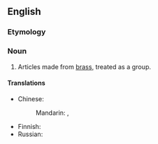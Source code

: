==English==

===Etymology===
{{suffix|en|brass|ware}}

===Noun===
{{en-noun|~}}

# Articles made from [[brass]], treated as a group.

====Translations====
{{trans-top|articles made from brass}}
* Chinese:
*: Mandarin: {{t|cmn|黃銅器|sc=Hani}}, {{t|cmn|黄铜器|tr=huángtóngqì|sc=Hani}}
{{trans-mid}}
* Finnish: {{t|fi|messinkiesineet|p}}
* Russian: {{t-needed|ru}}
{{trans-bottom}}